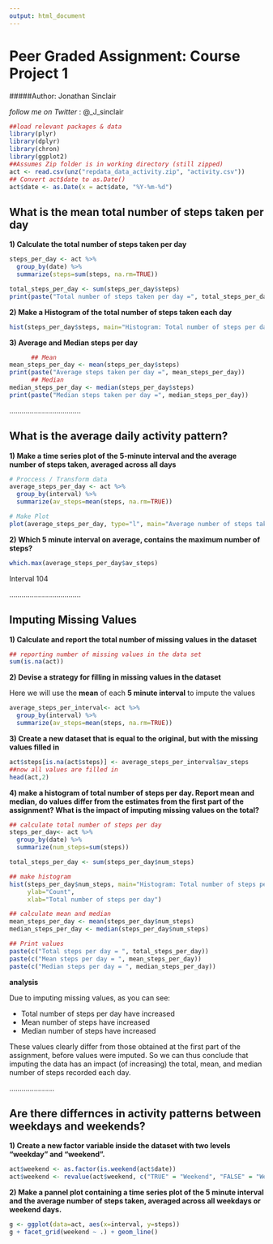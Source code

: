 ```yaml
---
output: html_document
---
```

Peer Graded Assignment: Course Project 1
========================

#####Author: Jonathan Sinclair

*follow me on Twitter* : @_J_sinclair


```r
##load relevant packages & data
library(plyr)
library(dplyr)
library(chron)
library(ggplot2)
##Assumes Zip folder is in working directory (still zipped)
act <- read.csv(unz("repdata_data_activity.zip", "activity.csv"))
## Convert act$date to as.Date()
act$date <- as.Date(x = act$date, "%Y-%m-%d")
```

## What is the mean total number of steps taken per day

**1) Calculate the total number of steps taken per day**

```r
steps_per_day <- act %>% 
  group_by(date) %>% 
  summarize(steps=sum(steps, na.rm=TRUE))

total_steps_per_day <- sum(steps_per_day$steps)
print(paste("Total number of steps taken per day =", total_steps_per_day))
```

**2) Make a Histogram of the total number of steps taken each day**

```r
hist(steps_per_day$steps, main="Histogram: Total number of steps per day", ylab="Count", xlab="Total number of steps per day")
```

**3) Average and Median steps per day**

```r
      ## Mean
mean_steps_per_day <- mean(steps_per_day$steps)
print(paste("Average steps taken per day =", mean_steps_per_day))
      ## Median
median_steps_per_day <- median(steps_per_day$steps)
print(paste("Median steps taken per day =", median_steps_per_day))
```

...................................

## What is the average daily activity pattern?

**1) Make a time series plot of the 5-minute interval and the average number of steps taken, averaged across all days**

```r
# Proccess / Transform data
average_steps_per_day <- act %>%
  group_by(interval) %>%
  summarize(av_steps=mean(steps, na.rm=TRUE))

# Make Plot
plot(average_steps_per_day, type="l", main="Average number of steps taken across intervals", xlab="Interval", ylab="Average steps")
```


**2) Which 5 minute interval on average, contains the maximum number of steps?**

```r
which.max(average_steps_per_day$av_steps)
```
Interval 104

...................................

## Imputing Missing Values

**1) Calculate and report the total number of missing values in the dataset**

```r
## reporting number of missing values in the data set
sum(is.na(act))
```

**2) Devise a strategy for filling in missing values in the dataset**

Here we will use the **mean** of each **5 minute interval** to impute the values
```r
average_steps_per_interval<- act %>% 
  group_by(interval) %>% 
  summarize(av_steps=mean(steps, na.rm=TRUE))
```

**3) Create a new dataset that is equal to the original, but with the missing values filled in**
```r
act$steps[is.na(act$steps)] <- average_steps_per_interval$av_steps
##now all values are filled in
head(act,2)
```


**4) make a histogram of total number of steps per day. Report mean and median, do values differ from the estimates from the first part of the assignment? What is the impact of imputing missing values on the total?**

```r
## calculate total number of steps per day
steps_per_day<- act %>% 
  group_by(date) %>% 
  summarize(num_steps=sum(steps))

total_steps_per_day <- sum(steps_per_day$num_steps)

## make histogram
hist(steps_per_day$num_steps, main="Histogram: Total number of steps per day [imputed]",
     ylab="Count", 
     xlab="Total number of steps per day")

## calculate mean and median
mean_steps_per_day <- mean(steps_per_day$num_steps)
median_steps_per_day <- median(steps_per_day$num_steps)

## Print values
paste(c("Total steps per day = ", total_steps_per_day))
paste(c("Mean steps per day = ", mean_steps_per_day))
paste(c("Median steps per day = ", median_steps_per_day))
```

**analysis**

Due to imputing missing values, as you can see:

* Total number of steps per day have increased
* Mean number of steps have increased 
* Median number of steps have increased

These values clearly differ from those obtained at the first part of the assignment, before values were imputed. 
So we can thus conclude that imputing the data has an impact (of increasing) the total, mean, and median number of steps recorded each day.

......................

## Are there differnces in activity patterns between weekdays and weekends?

**1) Create a new factor variable inside the dataset with two levels "weekday" and "weekend".**
```R
act$weekend <- as.factor(is.weekend(act$date))
act$weekend <- revalue(act$weekend, c("TRUE" = "Weekend", "FALSE" = "Weekday"))
```


**2) Make a pannel plot containing a time series plot of the 5 minute interval and the average number of steps taken, averaged across all weekdays or weekend days.**
```R
g <- ggplot(data=act, aes(x=interval, y=steps))
g + facet_grid(weekend ~ .) + geom_line()
```



























